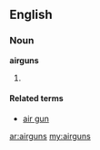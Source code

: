 ==English==

===Noun===
'''airguns'''

# {{plural of|[[airgun]]}}

====Related terms====
*[[air gun]]

[[ar:airguns]]
[[my:airguns]]